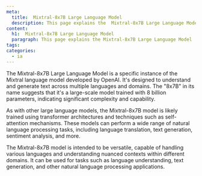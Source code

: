 ```yaml
---
meta:
  title:  Mixtral-8x7B Large Language Model
  description: This page explains the  Mixtral-8x7B Large Language Model
content:
  h1:  Mixtral-8x7B Large Language Model
  paragraph: This page explains the Mixtral-8x7B Large Language Model
tags: 
categories:
  - ia
---
```



The Mixtral-8x7B Large Language Model is a specific instance of the Mixtral language model developed by OpenAI. It's designed to understand and generate text across multiple languages and domains. The "8x7B" in its name suggests that it's a large-scale model trained with 8 billion parameters, indicating significant complexity and capability.

As with other large language models, the Mixtral-8x7B model is likely trained using transformer architectures and techniques such as self-attention mechanisms. These models can perform a wide range of natural language processing tasks, including language translation, text generation, sentiment analysis, and more.

The Mixtral-8x7B model is intended to be versatile, capable of handling various languages and understanding nuanced contexts within different domains. It can be used for tasks such as language understanding, text generation, and other natural language processing applications.